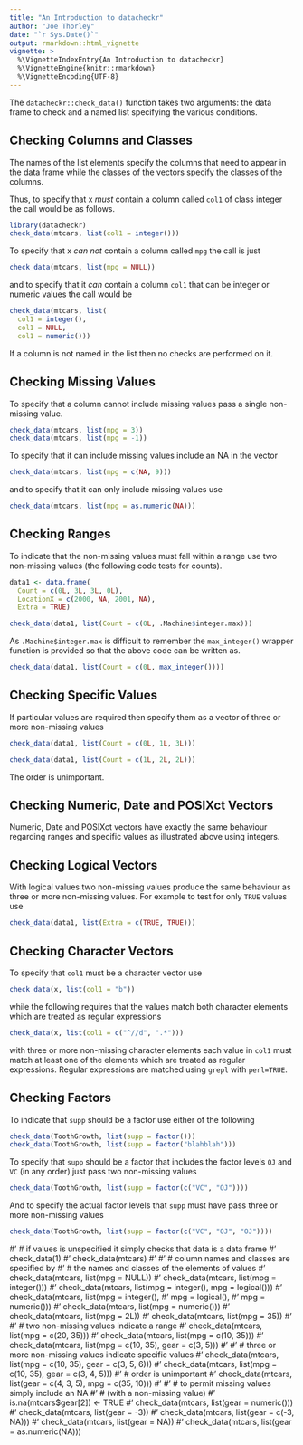 ```yaml
---
title: "An Introduction to datacheckr"
author: "Joe Thorley"
date: "`r Sys.Date()`"
output: rmarkdown::html_vignette
vignette: >
  %\VignetteIndexEntry{An Introduction to datacheckr}
  %\VignetteEngine{knitr::rmarkdown}
  %\VignetteEncoding{UTF-8}
---
```


The `datacheckr::check_data()` function
takes two arguments: the data frame to check and a named list specifying
the various conditions.

## Checking Columns and Classes

The names of the list elements specify
the columns that need to appear in the data frame while the classes
of the vectors specify the classes of the columns.

Thus, to specify that x *must* contain a column called `col1` of class integer
the call would be as follows.
```r
library(datacheckr)
check_data(mtcars, list(col1 = integer()))
```
To specify that x *can not* contain a column called `mpg`
the call is just
```r
check_data(mtcars, list(mpg = NULL))
```
and to specify that it *can* contain a column `col1` that can
be integer or numeric values the call would be
```r
check_data(mtcars, list(
  col1 = integer(), 
  col1 = NULL, 
  col1 = numeric()))
```
If a column is not named in the list then no checks are performed on it.

## Checking Missing Values

To specify that a column cannot include missing values pass
a single non-missing value.
```r
check_data(mtcars, list(mpg = 3))
check_data(mtcars, list(mpg = -1))
```
To specify that it can include missing values include 
an NA in the vector
```r
check_data(mtcars, list(mpg = c(NA, 9)))
```
and to specify that it can only include missing values use
```r
check_data(mtcars, list(mpg = as.numeric(NA)))
```

## Checking Ranges

To indicate that the non-missing values 
must fall within a range use
two non-missing values (the following code tests for counts).
```r
data1 <- data.frame(
  Count = c(0L, 3L, 3L, 0L), 
  LocationX = c(2000, NA, 2001, NA), 
  Extra = TRUE)

check_data(data1, list(Count = c(0L, .Machine$integer.max)))
```
As `.Machine$integer.max` is difficult to remember the
`max_integer()` wrapper function is provided so that
the above code can be written as.
```r
check_data(data1, list(Count = c(0L, max_integer())))
```

## Checking Specific Values

If particular values are required then specify them
as a vector of three or more non-missing values
```r
check_data(data1, list(Count = c(0L, 1L, 3L)))
```
```r
check_data(data1, list(Count = c(1L, 2L, 2L)))
```

The order is unimportant.

## Checking Numeric, Date and POSIXct Vectors

Numeric, Date and POSIXct vectors have exactly
the same behaviour regarding ranges and specific values
as illustrated above using integers.

## Checking Logical Vectors

With logical values two non-missing values produce the
same behaviour as 
three or more non-missing values.
For example to test for only `TRUE` values use
```r
check_data(data1, list(Extra = c(TRUE, TRUE)))
```

## Checking Character Vectors

To specify that `col1` must be a character vector use
``` r
check_data(x, list(col1 = "b"))
```
while the following requires that the values match both
character elements which are treated as regular expressions
``` r
check_data(x, list(col1 = c("^//d", ".*")))
```
with three or more non-missing character elements
each value in `col1` must match at least one of the elements
which are treated as regular expressions.
Regular expressions are matched using `grepl` with `perl=TRUE`.

## Checking Factors

To indicate that `supp` should be a factor use either of the following
```r
check_data(ToothGrowth, list(supp = factor()))
check_data(ToothGrowth, list(supp = factor("blahblah")))
```

To specify that `supp`
should be a factor that includes the factor
levels `OJ` and `VC` (in any order) just pass two non-missing values
```r
check_data(ToothGrowth, list(supp = factor(c("VC", "OJ"))))
```
And to specify the actual factor levels that `supp` must have pass three
or more non-missing values
```r
check_data(ToothGrowth, list(supp = factor(c("VC", "OJ", "OJ"))))
```

#' # if values is unspecified it simply checks that data is a data frame
#' check_data(1)
#' check_data(mtcars)
#'
#' # column names and classes are specified by
#' # the names and classes of the elements of values
#' check_data(mtcars, list(mpg = NULL))
#' check_data(mtcars, list(mpg = integer()))
#' check_data(mtcars, list(mpg = integer(), mpg = logical()))
#' check_data(mtcars, list(mpg = integer(),
#'                         mpg = logical(),
#'                         mpg = numeric()))
#' check_data(mtcars, list(mpg = numeric()))
#' check_data(mtcars, list(mpg = 2L))
#' check_data(mtcars, list(mpg = 35))
#'
#' # two non-missing values indicate a range
#' check_data(mtcars, list(mpg = c(20, 35)))
#' check_data(mtcars, list(mpg = c(10, 35)))
#' check_data(mtcars, list(mpg = c(10, 35), gear = c(3, 5)))
#'
#' # three or more non-missing values indicate specific values
#' check_data(mtcars, list(mpg = c(10, 35), gear = c(3, 5, 6)))
#' check_data(mtcars, list(mpg = c(10, 35), gear = c(3, 4, 5)))
#' # order is unimportant
#' check_data(mtcars, list(gear = c(4, 3, 5), mpg = c(35, 10)))
#'
#' # to permit missing values simply include an NA
#' # (with a non-missing value)
#' is.na(mtcars$gear[2]) <- TRUE
#' check_data(mtcars, list(gear = numeric()))
#' check_data(mtcars, list(gear = -3))
#' check_data(mtcars, list(gear = c(-3, NA)))
#' check_data(mtcars, list(gear = NA))
#' check_data(mtcars, list(gear = as.numeric(NA)))
